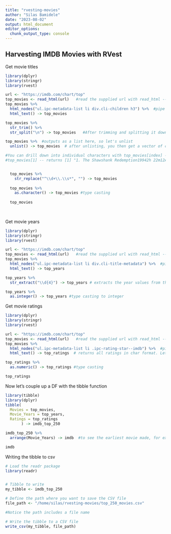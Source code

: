 ```yaml
---
title: "rvesting-movies"
author: "Silas Bamidele"
date: "2023-08-02"
output: html_document
editor_options: 
  chunk_output_type: console
---
```


## Harvesting IMDB Movies with RVest

Get movie titles
```r
library(dplyr)
library(stringr)
library(rvest)

url <- "https://imdb.com/chart/top"
top_movies <- read_html(url)   #read the supplied url with read_html -- powered by rvest
top_movies %>% 
  html_nodes("ul.ipc-metadata-list li div.cli-children h3") %>%  #pipe top_movies into html_nodes and html_text 
  html_text() -> top_movies

top_movies %>% 
  str_trim() %>%  
  str_split("\n") -> top_movies   #After trimming and splitting it down, you get a LIST

top_movies %>%  #outputs as a list here, so let's unlist
  unlist() -> top_movies  # after unlisting, you then get a vector of characters, with the movie names

#You can drill down into individual characters with top_movies[index] -- where index is the index number
#top_movies[1] -- returns [1] "1. The Shawshank Redemption19942h 22m12A9.3Rate"


  top_movies %>% 
    str_replace("^\\d+\\.\\s*", "") -> top_movies
  
  top_movies %>% 
    as.character() -> top_movies #type casting
  
  top_movies
  
 
```

Get movie years
```r
library(dplyr)
library(stringr)
library(rvest)

url <- "https://imdb.com/chart/top"
top_movies <- read_html(url)   #read the supplied url with read_html -- powered by rvest
top_movies %>% 
  html_nodes("ul.ipc-metadata-list li div.cli-title-metadata") %>%  #pipe top_movies into html_nodes and html_text 
  html_text() -> top_years

top_years %>% 
  str_extract("\\d{4}") -> top_years # extracts the year values from the data

top_years %>% 
  as.integer() -> top_years #type casting to integer

```

Get movie ratings
```r
library(dplyr)
library(stringr)
library(rvest)

url <- "https://imdb.com/chart/top"
top_movies <- read_html(url)   #read the supplied url with read_html -- powered by rvest
top_movies %>% 
  html_nodes("ul.ipc-metadata-list li .ipc-rating-star--imdb") %>%  #pipe into html_nodes and html_text -- most important here 
  html_text() -> top_ratings  # returns all ratings in char format. Let's change to numeric

top_ratings %>% 
  as.numeric() -> top_ratings #type casting

top_ratings

```

Now let's couple up a DF with the tibble function

```r

library(tibble)
library(dplyr)
tibble(
  Movies = top_movies,
  Movie_Years = top_years,
  Ratings = top_ratings
       ) -> imdb_top_250

imdb_top_250 %>% 
  arrange(Movie_Years) -> imdb  #to see the earliest movie made, for example, in the top 250 movies

imdb

```

Writing the tibble to csv
```r
# Load the readr package
library(readr)


# Tibble to write
my_tibble <- imdb_top_250

# Define the path where you want to save the CSV file
file_path <- "/home/silas/rvesting-movies/top_250_movies.csv"

#Notice the path includes a file name

# Write the tibble to a CSV file
write_csv(my_tibble, file_path)

```


